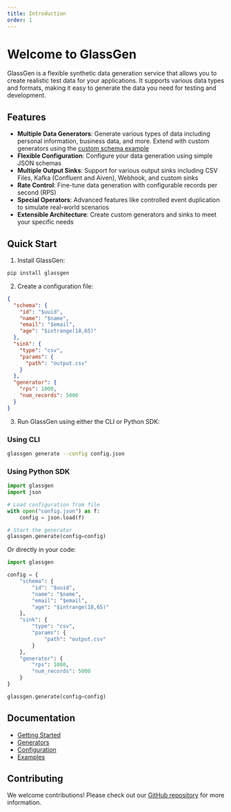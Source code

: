```yaml
---
title: Introduction
order: 1
---
```


# Welcome to GlassGen

GlassGen is a flexible synthetic data generation service that allows you to create realistic test data for your applications. It supports various data types and formats, making it easy to generate the data you need for testing and development.

## Features

- **Multiple Data Generators**: Generate various types of data including personal information, business data, and more. Extend with custom generators using the [custom schema example](/examples/usage_custom_schema)
- **Flexible Configuration**: Configure your data generation using simple JSON schemas
- **Multiple Output Sinks**: Support for various output sinks including CSV Files, Kafka (Confluent and Aiven), Webhook, and custom sinks
- **Rate Control**: Fine-tune data generation with configurable records per second (RPS)
- **Special Operators**: Advanced features like controlled event duplication to simulate real-world scenarios
- **Extensible Architecture**: Create custom generators and sinks to meet your specific needs


## Quick Start

1. Install GlassGen:
```bash
pip install glassgen
```

2. Create a configuration file:
```json
{
  "schema": {
    "id": "$uuid",
    "name": "$name",
    "email": "$email",
    "age": "$intrange(18,65)"
  },
  "sink": {
    "type": "csv",
    "params": {
      "path": "output.csv"
    }
  },
  "generator": {
    "rps": 1000,
    "num_records": 5000
  }
}
```

3. Run GlassGen using either the CLI or Python SDK:

### Using CLI
```bash
glassgen generate --config config.json
```

### Using Python SDK
```python
import glassgen
import json

# Load configuration from file
with open("config.json") as f:
    config = json.load(f)

# Start the generator
glassgen.generate(config=config)
```

Or directly in your code:
```python
import glassgen

config = {
    "schema": {
        "id": "$uuid",
        "name": "$name",
        "email": "$email",
        "age": "$intrange(18,65)"
    },
    "sink": {
        "type": "csv",
        "params": {
            "path": "output.csv"
        }
    },
    "generator": {
        "rps": 1000,
        "num_records": 5000
    }
}

glassgen.generate(config=config)
```

## Documentation

- [Getting Started](./getting-started)
- [Generators](./generators)
- [Configuration](./configuration)
- [Examples](./examples)

## Contributing

We welcome contributions! Please check out our [GitHub repository](https://github.com/glassflow/glassgen) for more information. 